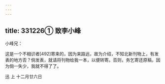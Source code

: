 ```yaml
---
---
---
```

title: 331226① 致李小峰
---




小峰兄：

这是一个不相识者[492]寄来的，因为来路远，故为介绍，不知北新刊物上，有发表的地方否？倘发表，就请将刊物给我一本，以便转寄。否则，务乞寄还原稿，因为倘一失少，我就不得了了。

迅 上 十二月廿六日